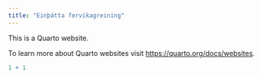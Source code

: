 ```yaml
---
title: "Einþátta fervikagreining"
---
```


This is a Quarto website.

To learn more about Quarto websites visit <https://quarto.org/docs/websites>.

```r
1 + 1
```
